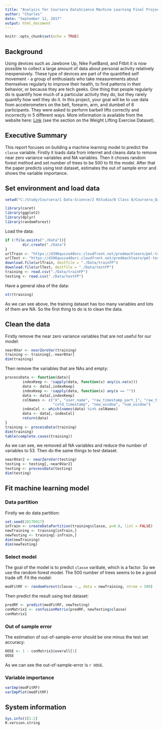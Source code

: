 ```yaml
---
title: "Analysis for Coursera DataScience Machine Learning Final Project"
author: "Charles"
date: "September 12, 2017"
output: html_document
---
```


```r
knitr::opts_chunk$set(echo = TRUE)
```

## Background
Using devices such as Jawbone Up, Nike FuelBand, and Fitbit it is now possible to collect a large amount of data about personal activity relatively inexpensively. These type of devices are part of the quantified self movement - a group of enthusiasts who take measurements about themselves regularly to improve their health, to find patterns in their behavior, or because they are tech geeks. One thing that people regularly do is quantify how much of a particular activity they do, but they rarely quantify how well they do it. In this project, your goal will be to use data from accelerometers on the belt, forearm, arm, and dumbell of 6 participants. They were asked to perform barbell lifts correctly and incorrectly in 5 different ways. More information is available from the website here: [Link](http://web.archive.org/web/20161224072740/http:/groupware.les.inf.puc-rio.br/har) (see the section on the Weight Lifting Exercise Dataset).

## Executive Summary
This report focuses on building a machine learning model to predict the `classe` variable.
Firstly it loads data from internet and cleans data to remove near zero variance variables and NA variables.
Then it choses random forest method and set number of trees to be 500 to fit the model.
After that the paper predicts using test dataset, estimates the out of sample error and shows the variable importance.

## Set environment and load data
```r
setwd("C:/Study/Coursera/1 Data-Science/2 RStudio/8 Class 8/Coursera_DataScience_Class8_MachineLearning")
```

```r
library(caret)
library(ggplot2)
library(dplyr)
library(randomForest)
```
Load the data:
```r
if (!file.exists("./Data")){
        dir.create("./Data")
}
urlTrain <- "https://d396qusza40orc.cloudfront.net/predmachlearn/pml-training.csv"
urlTest <- "https://d396qusza40orc.cloudfront.net/predmachlearn/pml-testing.csv"
download.file(urlTrain, destfile = "./Data/trainFP")
download.file(urlTest, destfile = "./Data/testFP")
training <- read.csv("./Data/trainFP")
testing <- read.csv("./Data/testFP")
```
Have a general idea of the data:
```r
str(training)
```
As we can see above, the training dataset has too many variables and lots of them are NA.
So the first thing to do is to clean the data.

## Clean the data
Firstly remove the near zero variance variables that are not useful for our model:
```r
near0Var <- nearZeroVar(training)
training <- training[,-near0Var]
dim(training)
```

Then remove the variables that are NAs and empty:
```r
processData <- function(data){
        indexKeep <- !sapply(data, function(x) any(is.na(x)))
        data <- data[,indexKeep]
        indexKeep <- !sapply(data, function(x) any(x == ""))
        data <- data[,indexKeep]
        colNames <- c("X", "user_name", "raw_timestamp_part_1", "raw_timestamp_part_2", 
                      "cvtd_timestamp", "new_window", "num_window")
        indexCol <- which(names(data) %in% colNames)
        data <- data[,-indexCol]
        return(data)
}
training <- processData(training)
dim(training)
table(complete.cases(training))
```
As we can see, we removed all NA variables and reduce the number of variables to 53.
Then do the same things to test dataset.

```r
near0Var2 <- nearZeroVar(testing)
testing <- testing[,-near0Var2]
testing <- processData(testing)
dim(testing)
```

## Fit machine learning model
### Data partition
Firstly we do data partition:
```r
set.seed(20170917)
inTrain <- createDataPartition(training$classe, p=0.8, list = FALSE)
newTraining <- training[inTrain,]
newTesting <- training[-inTrain,]
dim(newTraining)
dim(newTesting)
```

### Select model
The goal of the model is to predict `classe` varibale, which is a factor.
So we use the random forest model.
The 500 number of trees seems to be a good trade off.
Fit the model:

```r
modFitRF <- randomForest(classe ~., data = newTraining, ntree = 500)
```

Then predict the result using test dataset:
```r
predRF <- predict(modFitRF, newTesting)
conMatrix1 <- confusionMatrix(predRF, newTesting$classe)
conMatrix1
```

### Out of sample error
The estimation of out-of-sample-error should be one minus the test set accuracy:
```r
OOSE <- 1 - conMatrix1$overall[1]
OOSE
```
As we can see the out-of-sample-error is `r OOSE`.

### Variable importance
```r
varImp(modFitRF)
varImpPlot(modFitRF)
```



## System information
```r
Sys.info()[1:2]
R.version.string
```









































